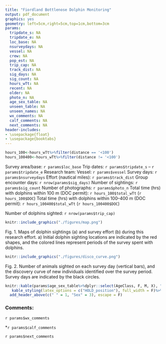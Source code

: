 ```yaml
---
title: "Fiordland Bottlenose Dolphin Monitoring"
output: pdf_document
graphics: yes
geometry: left=5cm,right=5cm,top=1cm,bottom=3cm
params:
  tripdate_s: NA 
  tripdate_e: NA
  loc_base: NA 
  nsurveydays: NA
  vessel: NA 
  crew: NA
  pop_est: NA
  trip_cap: NA
  track_dist: NA 
  sig_days: NA 
  sig_count: NA 
  hours_wTt: NA 
  recent: NA
  older: NA
  photo_n: NA
  age_sex_table: NA
  unseen_table: NA
  unseen_names: NA
  wx_comments: NA 
  calf_comments: NA 
  next_comments: NA
header-includes:
- \usepackage{float}
- \usepackage{booktabs}
---
```


```r

hours_100<-hours_wTt%>%filter(distance == '<100')
hours_100400<-hours_wTt%>%filter(distance != '<100')

```
\vspace*{-5mm}
Survey area/base: `r params$loc_base`
\vspace*{-1mm}
\rule[\baselineskip]{\linewidth}{0.4pt}\vspace{-6mm}
Trip dates: \hfill `r params$tripdate_s` – `r params$tripdate_e`
\vspace*{-1mm}
\rule[\baselineskip]{\linewidth}{0.4pt}\vspace{-6mm}
Research team: 
\vspace*{-9mm} \begin{flushright} 
`r params$crew`
\end{flushright}
\vspace*{-4mm}
\rule[\baselineskip]{\linewidth}{0.4pt}\vspace{-6mm}
Vessel: \hfill `r params$vessel`
\vspace*{-1mm}
\rule[\baselineskip]{\linewidth}{0.4pt}\vspace{-6mm}
Survey days: \hfill `r params$nsurveydays`
\vspace*{-1mm}
\rule[\baselineskip]{\linewidth}{0.4pt}\vspace{-6mm}
Effort (nautical miles): \hfill `r params$track_dist`
\vspace*{-1mm}
\rule[\baselineskip]{\linewidth}{0.4pt}\vspace{-6mm}
Group encounter days: \hfill `r nrow(params$sig_days)`
\vspace*{-1mm}
\rule[\baselineskip]{\linewidth}{0.4pt}\vspace{-6mm}
Number of sightings: \hfill `r params$sig_count`
\vspace*{-1mm}
\rule[\baselineskip]{\linewidth}{0.4pt}\vspace{-6mm}
Number of photographs: \hfill `r params$photo_n`
\vspace*{-1mm}
\rule[\baselineskip]{\linewidth}{0.4pt}\vspace{-6mm}
Total time (hrs) with dolphins within 100 m (DOC permit): \hfill `r hours_100$total_wTt` (`r hours_100$DOC`)
\vspace*{-1mm}
\rule[\baselineskip]{\linewidth}{0.4pt}\vspace{-6mm}
Total time (hrs) with dolphins within 100–400 m (DOC permit): \hfill `r hours_100400$total_wTt` (`r hours_100400$DOC`)
\vspace*{-1mm}
\rule[\baselineskip]{\linewidth}{0.4pt}\vspace{-6mm}
Number of dolphins sighted: \hfill `r nrow(params$trip_cap)`
\vspace*{-5mm}
```r
knitr::include_graphics("./figures/map.png")
```
\vspace*{-5mm}
Fig. 1. Maps of dolphin sightings (a) and survey effort (b) during this research effort. a) Initial dolphin sighting locations are indicated by the red shapes, and the colored lines represent periods of the survey spent with dolphins. 
\newpage
\vspace*{5mm}
\vspace*{-5mm}

```r
knitr::include_graphics("./figures/disco_curve.png")
```
\vspace*{-5mm}
Fig. 2. Number of animals sighted on each survey day (vertical bars), and the discovery curve of new individuals identified over the survey period. Survey days are indicated by the black circles. 

\setlength{\parindent}{0in}
\setlength{\leftskip}{0in}

\rule[\baselineskip]{\linewidth}{0.4pt}\vspace{-6mm}
```r

knitr::kable(params$age_sex_table%>%dplyr::select(AgeClass, F, M, X), "latex", booktabs = T, linesep = "", escape = F, caption = "Age class and sex structure of individuals sighted. Adult = 9+ yo or sighted more than 8 years, Sub-Adult = 4–8 yo, Weanling = 1–3 yo, Calf = <1 yo.", col.names = c("Age class","Female","Male","Unknown"))%>%
   kable_styling(latex_options = c("HOLD_position"), full_width = F)%>%
  add_header_above(c(" " = 1, "Sex" = 3), escape = F)

```

\setlength{\parindent}{0in}
\setlength{\leftskip}{0in}

\rule[\baselineskip]{\linewidth}{0.4pt}\vspace{-6mm}

### Comments:
`r params$wx_comments`

*`r params$calf_comments`

`r params$next_comments`

